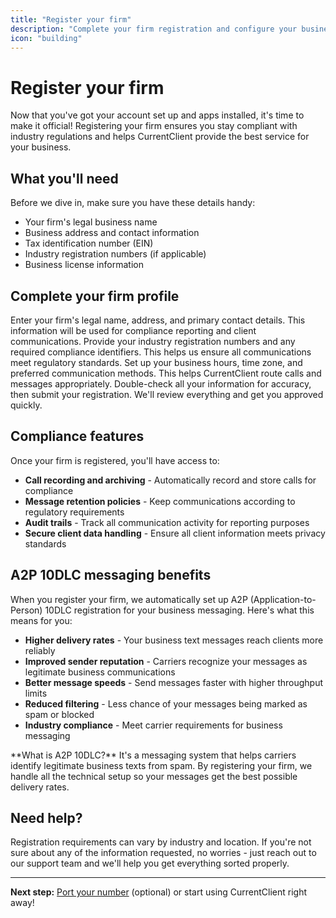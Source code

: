 ```yaml
---
title: "Register your firm"
description: "Complete your firm registration and configure your business settings to ensure compliance with industry regulations."
icon: "building"
---
```


# Register your firm

Now that you've got your account set up and apps installed, it's time to make it official! Registering your firm ensures you stay compliant with industry regulations and helps CurrentClient provide the best service for your business.

## What you'll need

Before we dive in, make sure you have these details handy:

- Your firm's legal business name
- Business address and contact information
- Tax identification number (EIN)
- Industry registration numbers (if applicable)
- Business license information

## Complete your firm profile

<Steps>
  <Step title="Business information">
    Enter your firm's legal name, address, and primary contact details. This information will be used for compliance reporting and client communications.
  </Step>
  
  <Step title="Regulatory details">
    Provide your industry registration numbers and any required compliance identifiers. This helps us ensure all communications meet regulatory standards.
  </Step>
  
  <Step title="Communication preferences">
    Set up your business hours, time zone, and preferred communication methods. This helps CurrentClient route calls and messages appropriately.
  </Step>
  
  <Step title="Review and submit">
    Double-check all your information for accuracy, then submit your registration. We'll review everything and get you approved quickly.
  </Step>
</Steps>

## Compliance features

Once your firm is registered, you'll have access to:

- **Call recording and archiving** - Automatically record and store calls for compliance
- **Message retention policies** - Keep communications according to regulatory requirements  
- **Audit trails** - Track all communication activity for reporting purposes
- **Secure client data handling** - Ensure all client information meets privacy standards

## A2P 10DLC messaging benefits

When you register your firm, we automatically set up A2P (Application-to-Person) 10DLC registration for your business messaging. Here's what this means for you:

- **Higher delivery rates** - Your business text messages reach clients more reliably
- **Improved sender reputation** - Carriers recognize your messages as legitimate business communications
- **Better message speeds** - Send messages faster with higher throughput limits
- **Reduced filtering** - Less chance of your messages being marked as spam or blocked
- **Industry compliance** - Meet carrier requirements for business messaging

<Note>
**What is A2P 10DLC?** It's a messaging system that helps carriers identify legitimate business texts from spam. By registering your firm, we handle all the technical setup so your messages get the best possible delivery rates.
</Note>

## Need help?

Registration requirements can vary by industry and location. If you're not sure about any of the information requested, no worries - just reach out to our support team and we'll help you get everything sorted properly.

---

**Next step:** [Port your number](/guides/getting-started/port-number) (optional) or start using CurrentClient right away!